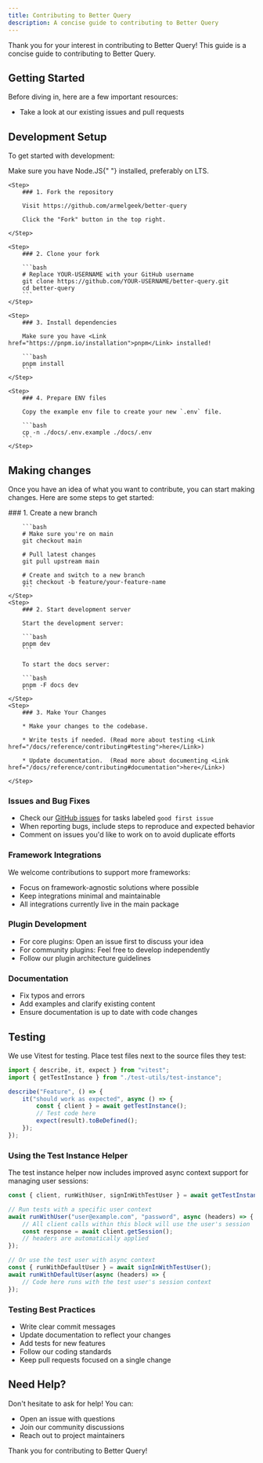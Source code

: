 ```yaml
---
title: Contributing to Better Query
description: A concise guide to contributing to Better Query
---
```


Thank you for your interest in contributing to Better Query! This guide is a concise guide to contributing to Better Query.

## Getting Started

Before diving in, here are a few important resources:

- Take a look at our existing <Link href="https://github.com/armelgeek/better-query/issues">issues</Link> and <Link href="https://github.com/armelgeek/better-query/pulls">pull requests</Link>


## Development Setup

To get started with development:

<Callout type="warn">
  Make sure you have <Link href="https://nodejs.org/en/download">Node.JS</Link>{" "}
  installed, preferably on LTS.
</Callout>

<Steps>

    <Step>
        ### 1. Fork the repository

        Visit https://github.com/armelgeek/better-query

        Click the "Fork" button in the top right.

    </Step>

    <Step>
        ### 2. Clone your fork

        ```bash
        # Replace YOUR-USERNAME with your GitHub username
        git clone https://github.com/YOUR-USERNAME/better-query.git
        cd better-query
        ```
    </Step>

    <Step>
        ### 3. Install dependencies

        Make sure you have <Link href="https://pnpm.io/installation">pnpm</Link> installed!

        ```bash
        pnpm install
        ```
    </Step>

    <Step>
        ### 4. Prepare ENV files

        Copy the example env file to create your new `.env` file.

        ```bash
        cp -n ./docs/.env.example ./docs/.env
        ```
    </Step>

</Steps>

## Making changes

Once you have an idea of what you want to contribute, you can start making changes. Here are some steps to get started:

<Steps>
    <Step>
        ### 1. Create a new branch

        ```bash
        # Make sure you're on main
        git checkout main

        # Pull latest changes
        git pull upstream main

        # Create and switch to a new branch
        git checkout -b feature/your-feature-name
        ```
    </Step>
    <Step>
        ### 2. Start development server

        Start the development server:

        ```bash
        pnpm dev
        ```

        To start the docs server:

        ```bash
        pnpm -F docs dev
        ```
    </Step>
    <Step>
        ### 3. Make Your Changes

        * Make your changes to the codebase.

        * Write tests if needed. (Read more about testing <Link href="/docs/reference/contributing#testing">here</Link>)

        * Update documentation.  (Read more about documenting <Link href="/docs/reference/contributing#documentation">here</Link>)

    </Step>

</Steps>


### Issues and Bug Fixes

- Check our [GitHub issues](https://github.com/armelgeek/better-query/issues) for tasks labeled `good first issue`
- When reporting bugs, include steps to reproduce and expected behavior
- Comment on issues you'd like to work on to avoid duplicate efforts

### Framework Integrations

We welcome contributions to support more frameworks:

- Focus on framework-agnostic solutions where possible
- Keep integrations minimal and maintainable
- All integrations currently live in the main package

### Plugin Development

- For core plugins: Open an issue first to discuss your idea
- For community plugins: Feel free to develop independently
- Follow our plugin architecture guidelines

### Documentation

- Fix typos and errors
- Add examples and clarify existing content
- Ensure documentation is up to date with code changes

## Testing

We use Vitest for testing. Place test files next to the source files they test:

```ts
import { describe, it, expect } from "vitest";
import { getTestInstance } from "./test-utils/test-instance";

describe("Feature", () => {
    it("should work as expected", async () => {
        const { client } = await getTestInstance();
        // Test code here
        expect(result).toBeDefined();
    });
});
```

### Using the Test Instance Helper

The test instance helper now includes improved async context support for managing user sessions:

```ts
const { client, runWithUser, signInWithTestUser } = await getTestInstance();

// Run tests with a specific user context
await runWithUser("user@example.com", "password", async (headers) => {
    // All client calls within this block will use the user's session
    const response = await client.getSession();
    // headers are automatically applied
});

// Or use the test user with async context
const { runWithDefaultUser } = await signInWithTestUser();
await runWithDefaultUser(async (headers) => {
    // Code here runs with the test user's session context
});
```

### Testing Best Practices

- Write clear commit messages
- Update documentation to reflect your changes
- Add tests for new features
- Follow our coding standards
- Keep pull requests focused on a single change

## Need Help?

Don't hesitate to ask for help! You can:

- Open an <Link href="https://github.com/armelgeek/better-query/issues">issue</Link> with questions
- Join our <Link href="https://discord.gg/armelgeek">community discussions</Link>
- Reach out to project maintainers

Thank you for contributing to Better Query!